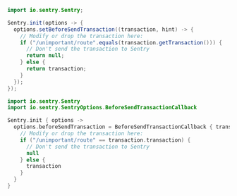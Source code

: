 ```java {tabTitle: Java}
import io.sentry.Sentry;

Sentry.init(options -> {
  options.setBeforeSendTransaction((transaction, hint) -> {
    // Modify or drop the transaction here:
    if ("/unimportant/route".equals(transaction.getTransaction())) {
      // Don't send the transaction to Sentry
      return null;
    } else {
      return transaction;
    }
  });
});
```

```kotlin {tabTitle: Kotlin}
import io.sentry.Sentry
import io.sentry.SentryOptions.BeforeSendTransactionCallback

Sentry.init { options ->
  options.beforeSendTransaction = BeforeSendTransactionCallback { transaction, hint ->
    // Modify or drop the transaction here:
    if ("/unimportant/route" == transaction.transaction) {
      // Don't send the transaction to Sentry
      null
    } else {
      transaction
    }
  }
}
```
